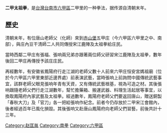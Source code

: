 {{unreferenced|time=2010-03-10T07:00:26+00:00}}  
{{noteTA
|1 = zh-cn:庄; zh-hk:庄; zh-tw:庄;
}}
'''二甲太祖拳'''，是[[台灣|台灣]][[台南市|台南市]][[六甲區|六甲區]]二甲里的一种拳法，据传源自清朝末年。

==歷史==
清朝末年，有位唐山老師父（化師）來到[[赤山堡|赤山堡]]五甲庄（今六甲區六甲里之中、南部），與庄內豆干清師二人共同傳授宋江鹿陣及太祖拳給庄民。

當時西鄰二甲庄有張福、張响兩兄弟亦跟著兩位師父研習宋江鹿陣及太祖拳，數年後回二甲庄再傳授予該庄庄民。

再經數年，有安徽省鳳陽府行走江湖的老師父數十人前來六甲庄恒安宮媽祖廟（位於今六甲區六甲里東部近邊界處）前表演武藝，當時張响上前詢問中國傳統武藝事宜，該群老師父眼見張响年青有天資，又有傳統武藝根基，視為可造之材。其後張响跟隨老師父們行走江湖數年，幫忙擔藥箱、搬運武器、料理生活起居等事宜，以換取鳳陽府內家武藝及太祖拳。經過數年，鳳陽府老師父們要返回唐山，贈送銅製「春秋大刀」及「官刀」各一把給張响作紀念。前者今仍存放於二甲宋江會館內，後者經過百年已風化損毀。其後張响又赴唐山鳳陽府向老師父們習藝，前後共計十三年。

{{Martial art-stub}}

[[Category:赵匡胤|Category:赵匡胤]]
[[Category:南拳|Category:南拳]]
[[Category:六甲區|Category:六甲區]]